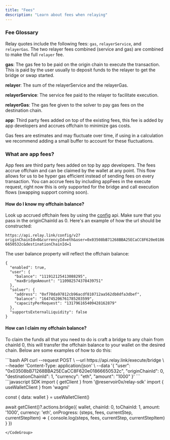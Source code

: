 ```yaml
---
title: "Fees"
description: "Learn about fees when relaying"
---
```


### Fee Glossary

Relay quotes include the following fees: `gas`, `relayerService`, and `relayerGas`. The two relayer fees combined (service and gas) are combined to make the full `relayer` fee.

__gas__: The gas fee to be paid on the origin chain to execute the transaction. This is paid by the user usually to deposit funds to the relayer to get the bridge or swap started.

__relayer__: The sum of the relayerService and the relayerGas.

__relayerService__: The service fee paid to the relayer to facilitate execution.

__relayerGas__: The gas fee given to the solver to pay gas fees on the destination chain.

__app__: Third party fees added on top of the existing fees, this fee is added by app developers and accrues offchain to minimize gas costs.

Gas fees are estimates and may fluctuate over time, if using in a calculation we recommend adding a small buffer to account for these fluctuations.

### What are app fees?

App fees are third party fees added on top by app developers. The fees accrue offchain and can be claimed by the wallet at any point. This flow allows for us to be hyper gas efficient instead of sending fees on every transaction. You can accrue fees by including appFees in the execute request, right now this is only supported for the bridge and call execution flows (swapping support coming soon).

#### How do I know my offchain balance?

Look up accrued offchain fees by using the [config](/references/api/get-config) api. Make sure that you pass in the originChainId as 0. Here's an example of how the url should be constructed:

`https://api.relay.link/config/v2?originChainId=0&currencyId=eth&user=0x03508bB71268BBA25ECaCC8F620e01866650532c&destinationChainId=1`

The user balance property will reflect the offchain balance:

```
{
  "enabled": true,
  "user": {
    "balance": "111912125413088295",
    "maxBridgeAmount": "110982574378439751"
  },
  "solver": {
    "address": "0xf70da97812cb96acdf810712aa562db8dfa3dbef",
    "balance": "164745206761785203599",
    "capacityPerRequest": "131796165409428162879"
  },
  "supportsExternalLiquidity": false
}
```

#### How can I claim my offchain balance?

To claim the funds all that you need to do is craft a bridge to any chain from chainId 0, this will transfer the offchain balance to your wallet on the desired chain. Below are some examples of how to do this:

<CodeGroup>
```bash API
curl --request POST \
  --url https://api.relay.link/execute/bridge \
  --header 'Content-Type: application/json' \
  --data '{
  "user": "0x03508bB71268BBA25ECaCC8F620e01866650532c",
  "originChainId": 0,
  "destinationChainId": 1,
  "currency": "eth",
  "amount": "1000"
}'
```
```javascript SDK
import { getClient } from '@reservoir0x/relay-sdk'
import { useWalletClient } from 'wagmi'

const { data: wallet } = useWalletClient()

await getClient()?.actions.bridge({
  wallet,
  chainId: 0,
  toChainId: 1,
  amount: '1000',
  currency: 'eth',
  onProgress: (steps, fees, currentStep, currentStepItem) => {
    console.log(steps, fees, currentStep, currentStepItem)
  }
})
```
</CodeGroup>
